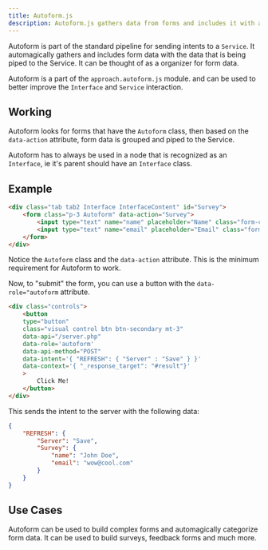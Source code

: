 ```yaml
---
title: Autoform.js
description: Autoform.js gathers data from forms and includes it with a Service intent
---
```


Autoform is part of the standard pipeline for sending intents to a `Service`.
It automagically gathers and includes form data with the data that is being piped to the Service.
It can be thought of as a organizer for form data.

Autoform is a part of the `approach.autoform.js` module.
and can be used to better improve the `Interface` and `Service` interaction.

## Working

Autoform looks for forms that have the `Autoform` class, then based on the `data-action` attribute,
form data is grouped and piped to the Service.

Autoform has to always be used in a node that is recognized as an `Interface`, ie it's parent should have
an `Interface` class.

## Example

```html
<div class="tab tab2 Interface InterfaceContent" id="Survey">
    <form class="p-3 Autoform" data-action="Survey">
        <input type="text" name="name" placeholder="Name" class="form-control">
        <input type="text" name="email" placeholder="Email" class="form-control">
    </form>
</div>
```

Notice the `Autoform` class and the `data-action` attribute. This is the minimum requirement for Autoform to work.

Now, to "submit" the form, you can use a button with the `data-role="autoform` attribute.

```html
<div class="controls">
    <button
    type="button"
    class="visual control btn btn-secondary mt-3"
    data-api="/server.php"
    data-role='autoform'
    data-api-method="POST"
    data-intent='{ "REFRESH": { "Server" : "Save" } }'
    data-context='{ "_response_target": "#result"}'
    >
        Click Me!
    </button>
</div>
```

This sends the intent to the server with the following data:

```json
{
    "REFRESH": {
        "Server": "Save",
        "Survey": {
            "name": "John Doe",
            "email": "wow@cool.com"
        }
    }
}
```

## Use Cases

Autoform can be used to build complex forms and automagically categorize form data.
It can be used to build surveys, feedback forms and much more.
